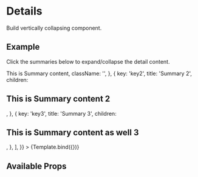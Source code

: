 

<Meta title="Components/Details/Example" component={Details} />


# Details

Build vertically collapsing component.

## Example

Click the summaries below to expand/collapse the detail content.

<Canvas>
  <Story
    name="Example"
    args={{
      data: [
        {
          key: 'key1',
          title: 'Summary 1',
          children: <h2>This is Summary content</h2>,
          className: '',
        },
        {
          key: 'key2',
          title: 'Summary 2',
          children: <h2>This is Summary content 2</h2>,
        },
        {
          key: 'key3',
          title: 'Summary 3',
          children: <h2>This is Summary content as well 3</h2>,
        },
      ],
    }}
  >
    {Template.bind({})}
  </Story>
</Canvas>

## Available Props

<ArgsTable component="Details" />
